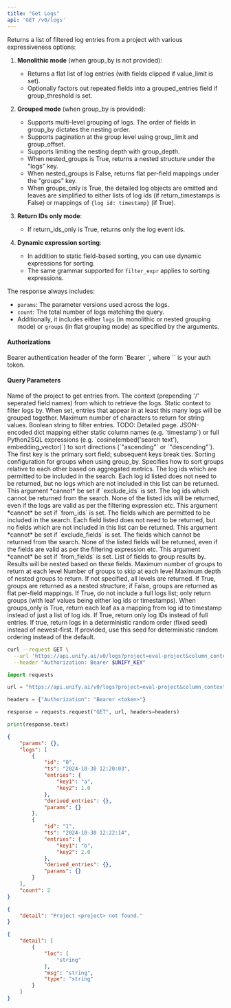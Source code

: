 ```yaml
---
title: "Get Logs"
api: 'GET /v0/logs'
---
```

Returns a list of filtered log entries from a project with various expressiveness options:

  1. **Monolithic mode** (when group_by is not provided):
     - Returns a flat list of log entries (with fields clipped if value_limit is set).
     - Optionally factors out repeated fields into a grouped_entries field if group_threshold is set.

  2. **Grouped mode** (when group_by is provided):
     - Supports multi-level grouping of logs. The order of fields in group_by dictates the nesting order.
     - Supports pagination at the group level using group_limit and group_offset.
     - Supports limiting the nesting depth with group_depth.
     - When nested_groups is True, returns a nested structure under the "logs" key.
     - When nested_groups is False, returns flat per-field mappings under the "groups" key.
     - When groups_only is True, the detailed log objects are omitted and leaves are simplified
       to either lists of log ids (if return_timestamps is False) or mappings of `{log id: timestamp}` (if True).

  3. **Return IDs only mode**:
     - If return_ids_only is True, returns only the log event ids.

  4. **Dynamic expression sorting**:
     - In addition to static field-based sorting, you can use dynamic expressions for sorting.
     - The same grammar supported for `filter_expr` applies to sorting expressions.

The response always includes:
  - `params`: The parameter versions used across the logs.
  - `count`: The total number of logs matching the query.
  - Additionally, it includes either `logs` (in monolithic or nested grouping mode) or `groups` (in flat grouping mode)
    as specified by the arguments.

#### Authorizations

<ParamField header="Authorization" type="string" required="true">
  Bearer authentication header of the form `Bearer <token>`, where `<token>` is your auth token.
</ParamField>

#### Query Parameters

<ParamField query="project" type="string" required="true">
Name of the project to get entries from.
</ParamField>

<ParamField query="column_context" type="string | null" >
The context (prepending '/' seperated field names) from which to retrieve the logs.
</ParamField>

<ParamField query="context" type="string | null" >
Static context to filter logs by.
</ParamField>

<ParamField query="group_threshold" type="integer | null" >
When set, entries that appear in at least this many logs will be grouped together.
</ParamField>

<ParamField query="value_limit" type="integer | null" >
Maximum number of characters to return for string values.
</ParamField>

<ParamField query="filter_expr" type="string | null" >
Boolean string to filter entries. TODO: Detailed page.
</ParamField>

<ParamField query="sorting" type="string | null" >
JSON-encoded dict mapping either static column names (e.g. `timestamp`) or full Python2SQL expressions (e.g. `cosine(embed('search text'), embedding_vector)`) to sort directions (`"ascending"` or `"descending"`). The first key is the primary sort field; subsequent keys break ties.
</ParamField>

<ParamField query="group_sorting" type="string | null" >
Sorting configuration for groups when using group_by. Specifies how to sort groups relative to each other based on aggregated metrics.
</ParamField>

<ParamField query="from_ids" type="any | null" >
The log ids which are permitted to be included in the search. Each log id listed does not need to be returned, but no logs which are not included in this list can be returned. This argument *cannot* be set if `exclude_ids` is set.
</ParamField>

<ParamField query="exclude_ids" type="any | null" >
The log ids which cannot be returned from the search. None of the listed ids will be returned, even if the logs are valid as per the filtering expression etc. This argument *cannot* be set if `from_ids` is set.
</ParamField>

<ParamField query="from_fields" type="string | null" >
The fields which are permitted to be included in the search. Each field listed does not need to be returned, but no fields which are not included in this list can be returned. This argument *cannot* be set if `exclude_fields` is set.
</ParamField>

<ParamField query="exclude_fields" type="string | null" >
The fields which cannot be returned from the search. None of the listed fields will be returned, even if the fields are valid as per the filtering expression etc. This argument *cannot* be set if `from_fields` is set.
</ParamField>

<ParamField query="limit" type="integer | null" >

</ParamField>

<ParamField query="offset" type="integer"  default="0">

</ParamField>

<ParamField query="group_by" type="array | null" >
List of fields to group results by. Results will be nested based on these fields.
</ParamField>

<ParamField query="group_limit" type="integer | null" >
Maximum number of groups to return at each level
</ParamField>

<ParamField query="group_offset" type="integer"  default="0">
Number of groups to skip at each level
</ParamField>

<ParamField query="group_depth" type="integer | null" >
Maximum depth of nested groups to return. If not specified, all levels are returned.
</ParamField>

<ParamField query="nested_groups" type="boolean"  default="true">
If True, groups are returned as a nested structure; if False, groups are returned as flat per-field mappings.
</ParamField>

<ParamField query="groups_only" type="boolean"  default="false">
If True, do not include a full logs list; only return groups (with leaf values being either log ids or timestamps).
</ParamField>

<ParamField query="return_timestamps" type="boolean"  default="false">
When groups_only is True, return each leaf as a mapping from log id to timestamp instead of just a list of log ids.
</ParamField>

<ParamField query="return_ids_only" type="boolean"  default="false">
If True, return only log IDs instead of full entries.
</ParamField>

<ParamField query="randomize" type="boolean"  default="false">
If true, return logs in a deterministic random order (fixed seed) instead of newest-first.
</ParamField>

<ParamField query="seed" type="string | null"  default="42">
If provided, use this seed for deterministic random ordering instead of the default.
</ParamField>

<RequestExample>

```bash cURL
curl --request GET \
  --url 'https://api.unify.ai/v0/logs?project=eval-project&column_context=subjects/science/physics&context=training&group_threshold=None&value_limit=None&filter_expr=len(output)%20>%20200%20and%20temperature%20==%200.5&sorting={'timestamp':%20'descending',%20'round(score,%202)':%20'ascending'}&group_sorting={'entries/student':%20{'field':%20'score',%20'direction':%20'descending',%20'metric':%20'mean'}}&from_ids=0&1&2&exclude_ids=0&1&2&from_fields=score&response&exclude_fields=score&response&limit=None&offset=None&group_by=['model',%20'temperature']&group_limit=None&group_offset=None&group_depth=None&nested_groups=None&groups_only=None&return_timestamps=None&return_ids_only=None&randomize=None&seed=None' \
  --header "Authorization: Bearer $UNIFY_KEY"
```

```python Python
import requests

url = "https://api.unify.ai/v0/logs?project=eval-project&column_context=subjects/science/physics&context=training&group_threshold=None&value_limit=None&filter_expr=len(output)%20>%20200%20and%20temperature%20==%200.5&sorting={'timestamp':%20'descending',%20'round(score,%202)':%20'ascending'}&group_sorting={'entries/student':%20{'field':%20'score',%20'direction':%20'descending',%20'metric':%20'mean'}}&from_ids=0&1&2&exclude_ids=0&1&2&from_fields=score&response&exclude_fields=score&response&limit=None&offset=None&group_by=['model',%20'temperature']&group_limit=None&group_offset=None&group_depth=None&nested_groups=None&groups_only=None&return_timestamps=None&return_ids_only=None&randomize=None&seed=None"

headers = {"Authorization": "Bearer <token>"}

response = requests.request("GET", url, headers=headers)

print(response.text)
```

</RequestExample>
<ResponseExample>

```json 200
{
    "params": {},
    "logs": [
        {
            "id": "0",
            "ts": "2024-10-30 12:20:03",
            "entries": {
                "key1": "a",
                "key2": 1.0
            },
            "derived_entries": {},
            "params": {}
        },
        {
            "id": "1",
            "ts": "2024-10-30 12:22:14",
            "entries": {
                "key1": "b",
                "key2": 2.0
            },
            "derived_entries": {},
            "params": {}
        }
    ],
    "count": 2
}
```

```json 404
{
    "detail": "Project <project> not found."
}
```

```json 422
{
    "detail": [
        {
            "loc": [
                "string"
            ],
            "msg": "string",
            "type": "string"
        }
    ]
}
```

</ResponseExample>
